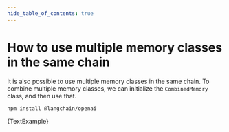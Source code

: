 ```yaml
---
hide_table_of_contents: true
---
```



# How to use multiple memory classes in the same chain

It is also possible to use multiple memory classes in the same chain. To combine multiple memory classes, we can initialize the `CombinedMemory` class, and then use that.



<IntegrationInstallTooltip></IntegrationInstallTooltip>

```bash npm2yarn
npm install @langchain/openai
```

<CodeBlock language="typescript">{TextExample}</CodeBlock>
